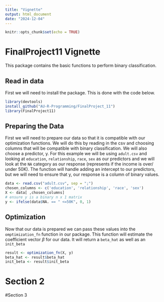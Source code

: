 ```yaml
---
title: "Vignette"
output: html_document
date: "2024-12-04"
---
```


```r
knitr::opts_chunk$set(echo = TRUE)
```
# FinalProject11 Vignette
This package contains the basic functions to perform binary classification. 


## Read in data
First we will need to install the package. This is done with the code below.
```r

library(devtools)
install_github("AU-R-Programming/FinalProject_11")
library(FinalProject11)

```
## Preparing the Data
First we will need to prepare our data so that it is compatible with our optimization functions. We will do this by reading in the csv and choosing columns that will be compatible with binary classification. We will also choose a predictor, y. For this example we will be using `adult.csv` and looking at `education`, `relationship`, `race`, `sex` as our predictors and we will look at the `NA` category as our response (represents if the income is over/ under 50K). The function will handle adding an intercept to our predictors, but we will need to ensure that y, our response is a column of binary values.
```r
data <- read.csv("adult.csv", sep = ";")
chosen_columns <- c('education', 'relationship', 'race', 'sex')
X <- data[ ,chosen_columns]
# ensure y is a binary n x 1 matrix
y <- ifelse(data$NA. == " <=50K", 0, 1)
```

## Optimization
Now that our data is prepared we can pass these values into the `omptimization_fn` function in our package. This function will estimate the coefficient vector $\beta$ for our data. It will return a `beta_hat` as well as an `init_beta`
```r
result <- optimization_fn(X, y)
beta_hat <- result$beta_hat
init_beta <- result$init_beta

```

# Section 2



#Section 3


